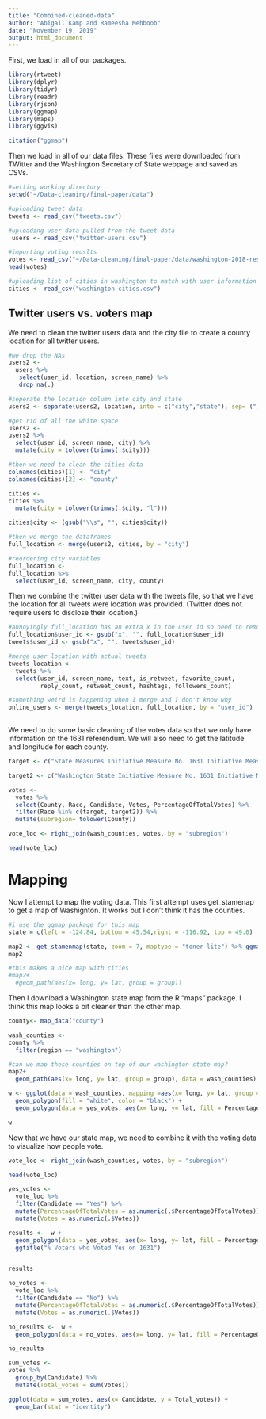 ```yaml
---
title: "Combined-cleaned-data"
author: "Abigail Kamp and Rameesha Mehboob"
date: "November 19, 2019"
output: html_document
---
```


First, we load in all of our packages.

```r
library(rtweet)
library(dplyr)
library(tidyr)
library(readr)
library(rjson)
library(ggmap)
library(maps)
library(ggvis)

citation("ggmap")
```

Then we load in all of our data files. These files were downloaded from TWitter and the Washington Secretary of State webpage and saved as CSVs. 
```r

#setting working directory
setwd("~/Data-cleaning/final-paper/data")

#uploading tweet data
tweets <- read_csv("tweets.csv")

#uploading user data pulled from the tweet data
 users <- read_csv("twitter-users.csv")

#importing voting reuslts
votes <- read_csv("~/Data-cleaning/final-paper/data/washington-2018-results.csv")
head(votes)

#uploading list of cities in washington to match with user information
cities <- read_csv("washington-cities.csv")
```

## Twitter users vs. voters map

We need to clean the twitter users data and the city file to create a county location for all twitter users. 

```r
#we drop the NAs
users2 <-
  users %>%
   select(user_id, location, screen_name) %>%
   drop_na(.)

#seperate the location column into city and state
users2 <- separate(users2, location, into = c("city","state"), sep= (","))

#get rid of all the white space
users2 <-
users2 %>%
  select(user_id, screen_name, city) %>%
  mutate(city = tolower(trimws(.$city)))

#then we need to clean the cities data
colnames(cities)[1] <- "city"
colnames(cities)[2] <- "county"

cities <-
cities %>%
  mutate(city = tolower(trimws(.$city, "l")))

cities$city <- (gsub("\\s", "", cities$city))

#then we merge the dataframes
full_location <- merge(users2, cities, by = "city")

#reordering city variables
full_location <-
full_location %>%
  select(user_id, screen_name, city, county)

```

Then we combine the twitter user data with the tweets file, so that we have the location for all tweets were location was provided. (Twitter does not require users to disclose their location.)

```r
#annoyingly full_location has an extra x in the user id so need to remove
full_location$user_id <- gsub("x", "", full_location$user_id)
tweets$user_id <- gsub("x", "", tweets$user_id)

#merge user location with actual tweets
tweets_location <-
  tweets %>%
  select(user_id, screen_name, text, is_retweet, favorite_count,
         reply_count, retweet_count, hashtags, followers_count) 

#something weird is happening when I merge and I don't know why
online_users <- merge(tweets_location, full_location, by = "user_id")
 
```

We need to do some basic cleaning of the votes data so that we only have information on the 1631 referendum. We will also need to get the latitude and longitude for each county.

```r
target <- c("State Measures Initiative Measure No. 1631 Initiative Measure No. 1631 concerns pollution.")

target2 <- c("Washington State Initiative Measure No. 1631 Initiative Measure No. 1631 concerns pollution.")

votes <-
  votes %>%
  select(County, Race, Candidate, Votes, PercentageOfTotalVotes) %>%
  filter(Race %in% c(target, target2)) %>%
  mutate(subregion= tolower(County))

vote_loc <- right_join(wash_counties, votes, by = "subregion")

head(vote_loc)

```

# Mapping

Now I attempt to map the voting data. This first attempt uses get_stamenap to get a map of Washignton. It works but I don't think it has the counties. 

```r
#i use the ggmap package for this map
state = c(left = -124.84, bottom = 45.54,right = -116.92, top = 49.0)

map2 <- get_stamenmap(state, zoom = 7, maptype = "toner-lite") %>% ggmap()
map2

#this makes a nice map with cities
#map2+
  #geom_path(aes(x= long, y= lat, group = group))

```

Then I download a Washington state map from the R "maps" package. I think this map looks a bit cleaner than the other map. 
```r
county<- map_data("county")

wash_counties <-
county %>%
  filter(region == "washington") 

#can we map these counties on top of our washington state map?
map2+
  geom_path(aes(x= long, y= lat, group = group), data = wash_counties)

w <- ggplot(data = wash_counties, mapping =aes(x= long, y= lat, group = group)) +
  geom_polygon(fill = "white", color = "black") +
  geom_polygon(data = yes_votes, aes(x= long, y= lat, fill = PercentageOfTotalVotes))

w
```

Now that we have our state map, we need to combine it with the voting data to visualize how people vote. 


```r
vote_loc <- right_join(wash_counties, votes, by = "subregion")

head(vote_loc)

```

```r

yes_votes <-
  vote_loc %>%
  filter(Candidate == "Yes") %>%
  mutate(PercentageOfTotalVotes = as.numeric(.$PercentageOfTotalVotes)) %>%
  mutate(Votes = as.numeric(.$Votes))

results <-  w +
  geom_polygon(data = yes_votes, aes(x= long, y= lat, fill = PercentageOfTotalVotes)) +
  ggtitle("% Voters who Voted Yes on 1631")


results
```



```r

no_votes <- 
  vote_loc %>%
  filter(Candidate == "No") %>%
  mutate(PercentageOfTotalVotes = as.numeric(.$PercentageOfTotalVotes)) %>%
  mutate(Votes = as.numeric(.$Votes))

no_results <-  w +
  geom_polygon(data = no_votes, aes(x= long, y= lat, fill = PercentageOfTotalVotes))

```

```r
no_results
```

```r

sum_votes <- 
votes %>%
  group_by(Candidate) %>%
  mutate(Total_votes = sum(Votes)) 

ggplot(data = sum_votes, aes(x= Candidate, y = Total_votes)) +
  geom_bar(stat = "identity") 
```

```r


```

```r


```

```r


```

```r


```

```r


```